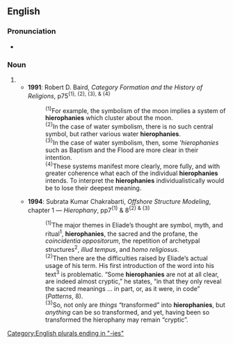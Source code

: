 ==English==

===Pronunciation===
* {{a|RP}} {{IPA|/hɪəˈɹɒfəniːz/|lang=en}}

===Noun===
{{head|en|noun plural form}}

# {{plural of|hierophany|lang=en}}
#* '''1991''': Robert D. Baird, ''Category Formation and the History of Religions'', p75<sup>{1}, {2}, {3}, & {4}</sup>
#*: <sup>{1}</sup>For example, the symbolism of the moon implies a system of '''hierophanies''' which cluster about the moon.
#*: <sup>{2}</sup>In the case of water symbolism, there is no such central symbol, but rather various water '''hierophanies'''.
#*: <sup>{3}</sup>In the case of water symbolism, then, some '''hierophanies'' such as Baptism and the Flood are more clear in their intention.
#*: <sup>{4}</sup>These systems manifest more clearly, more fully, and with greater coherence what each of the individual '''hierophanies''' intends. To interpret the '''hierophanies''' individualistically would be to lose their deepest meaning.
#* '''1994''': Subrata Kumar Chakrabarti, ''Offshore Structure Modeling'', chapter 1 — ''Hierophany'', pp7<sup>{1}</sup> & 8<sup>{2} & {3}</sup>
#*: <sup>{1}</sup>The major themes in Eliade’s thought are symbol, myth, and ritual<sup>1</sup>, '''hierophanies''', the sacred and the profane, the ''coincidentia oppositorum'', the repetition of archetypal structures<sup>2</sup>, ''illud tempus'', and ''homo religiosus''.
#*: <sup>{2}</sup>Then there are the difficulties raised by Eliade’s actual usage of his term. His first introduction of the word into his text<sup>3</sup> is problematic. “Some '''hierophanies''' are not at all clear, are indeed almost cryptic,” he states, “in that they only reveal the sacred meanings … in part, or, as it were, in code” (''Patterns'', 8).
#*: <sup>{3}</sup>So, not only are ''things'' “transformed” into '''hierophanies''', but ''anything'' can be so transformed, and yet, having been so transformed the hierophany may remain “cryptic”.

[[Category:English plurals ending in "-ies"]]